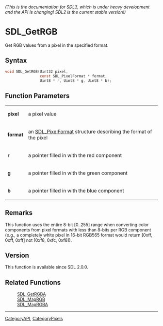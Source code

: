 ====== (This is the documentation for SDL3, which is under heavy development and the API is changing! SDL2 is the current stable version!) ======
= SDL_GetRGB =

Get RGB values from a pixel in the specified format.

== Syntax ==

<syntaxhighlight lang='c'>
void SDL_GetRGB(Uint32 pixel,
                const SDL_PixelFormat * format,
                Uint8 * r, Uint8 * g, Uint8 * b);
</syntaxhighlight>

== Function Parameters ==

{|
|'''pixel'''
|a pixel value
|-
|'''format'''
|an [[SDL_PixelFormat]] structure describing the format of the pixel
|-
|'''r'''
|a pointer filled in with the red component
|-
|'''g'''
|a pointer filled in with the green component
|-
|'''b'''
|a pointer filled in with the blue component
|}

== Remarks ==

This function uses the entire 8-bit [0..255] range when converting color
components from pixel formats with less than 8-bits per RGB component
(e.g., a completely white pixel in 16-bit RGB565 format would return [0xff,
0xff, 0xff] not [0xf8, 0xfc, 0xf8]).

== Version ==

This function is available since SDL 2.0.0.

== Related Functions ==

:[[SDL_GetRGBA]]
:[[SDL_MapRGB]]
:[[SDL_MapRGBA]]

----
[[CategoryAPI]], [[CategoryPixels]]


